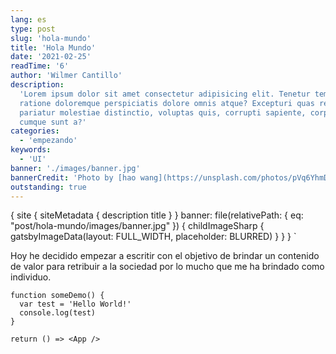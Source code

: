 ```yaml
---
lang: es
type: post
slug: 'hola-mundo'
title: 'Hola Mundo'
date: '2021-02-25'
readTime: '6'
author: 'Wilmer Cantillo'
description:
  'Lorem ipsum dolor sit amet consectetur adipisicing elit. Tenetur tempora
  ratione doloremque perspiciatis dolore omnis atque? Excepturi quas recusandae
  pariatur molestiae distinctio, voluptas quis, corrupti sapiente, corporis
  cumque sunt a?'
categories:
  - 'empezando'
keywords:
  - 'UI'
banner: './images/banner.jpg'
bannerCredit: 'Photo by [hao wang](https://unsplash.com/photos/pVq6YhmDPtk)'
outstanding: true
---
```


  {
    site {
      siteMetadata {
        description
        title
      }
    }
    banner: file(relativePath: { eq: "post/hola-mundo/images/banner.jpg" }) {
      childImageSharp {
        gatsbyImageData(layout: FULL_WIDTH, placeholder: BLURRED)
      }
    }
  }
`

Hoy he decidido empezar a escritir con el objetivo de brindar un contenido de
valor para retribuir a la sociedad por lo mucho que me ha brindado como
individuo.

```jsx{3}
function someDemo() {
  var test = 'Hello World!'
  console.log(test)
}

return () => <App />
```
